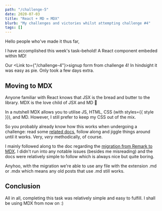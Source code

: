 ```yaml
---
path: "/challenge-5"
date: 2020-07-03
title: "React + MD = MDX"
blurb: "My challenges and victories whilst attempting challenge #4"
tags: []
---
```


Hello people who've made it thus far,

I have accomplished this week's task–behold! A React component embeded within MD!

<SignupForm />

Our <Link to={"/challenge-4"}>signup form from challenge 4</Link>! In hindsight it was easy as pie. Only took a few days extra.

## Moving to MDX

Anyone familiar with React knows that JSX is the bread and butter to the library. MDX is the love child of JSX and MD 🤱

In a nutshell MDX allows you to utilise JS, HTML, CSS (with <span className="code">styles={{ style }}</span>), and MD. However, I still prefer to keep my CSS out of the mix.

So you probably already know how this works when undergoing a challenge: read some [related docs](https://www.gatsbyjs.org/docs/mdx/), follow along and jiggle things around until it works. Very, *very* methodically, of course.

I mainly followed along to the doc regarding the [migration from Remark to MDX](https://www.gatsbyjs.org/docs/mdx/migrate-remark-to-mdx/). I didn't run into any notable issues (besides me misreading) and the docs were relatively simple to follow which is always nice but quite boring.

Anyhoo, with the migration we're able to use any file with the extension .md or .mdx which means any old posts that use .md still works.  

## Conclusion

All in all, completing this task was relatively simple and easy to fulfill. I shall be using MDX from now on :)
